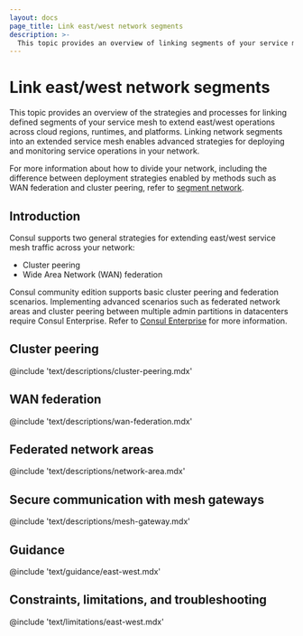 ```yaml
---
layout: docs
page_title: Link east/west network segments
description: >-
  This topic provides an overview of linking segments of your service mesh in an east/west direction. You can extend your service mesh across regions, runtimes, and cloud providers with cluster peering or WAN federation.
---
```


# Link east/west network segments

This topic provides an overview of the strategies and processes for linking defined segments of your service mesh to extend east/west operations across cloud regions, runtimes, and platforms. Linking network segments into an extended service mesh enables advanced strategies for deploying and monitoring service operations in your network.

For more information about how to divide your network, including the difference between deployment strategies enabled by methods such as WAN federation and cluster peering, refer to [segment network](/consul/docs/segment).

## Introduction

Consul supports two general strategies for extending east/west service mesh traffic across your network:

- Cluster peering
- Wide Area Network (WAN) federation

Consul community edition supports basic cluster peering and federation scenarios. Implementing advanced scenarios such as federated network areas and cluster peering between multiple admin partitions in datacenters require Consul Enterprise. Refer to [Consul Enterprise](/consul/docs/enterprise) for more information.

## Cluster peering

@include 'text/descriptions/cluster-peering.mdx'

## WAN federation

@include 'text/descriptions/wan-federation.mdx'

## Federated network areas

@include 'text/descriptions/network-area.mdx'

## Secure communication with mesh gateways

@include 'text/descriptions/mesh-gateway.mdx'

## Guidance

@include 'text/guidance/east-west.mdx'

## Constraints, limitations, and troubleshooting

@include 'text/limitations/east-west.mdx'